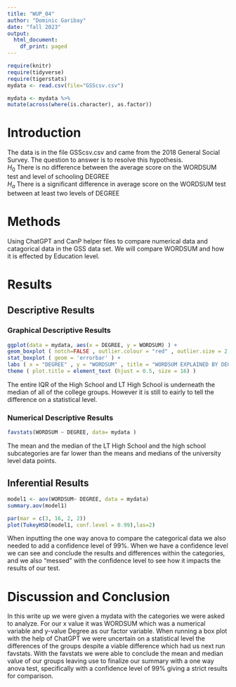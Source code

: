 ```yaml
---
title: "WUP_04"
author: "Dominic Garibay"
date: "fall 2023"
output:
  html_document:
    df_print: paged
---
```


```r
require(knitr)
require(tidyverse)
require(tigerstats)
mydata <- read.csv(file="GSScsv.csv")
```


```r
mydata <- mydata %>%
mutate(across(where(is.character), as.factor))
```

# Introduction

<!--In this section you explain what you are trying to show.  Where did the data come from?  What is the research or other question you are trying to answer?!-->

The data is in the file GSScsv.csv and came from the 2018 General Social Survey.  The question to answer is to resolve this hypothesis.  
$H_0$ There is no difference between the average score on the WORDSUM test and level of schooling DEGREE  
$H_a$ There is a significant difference in average score on the WORDSUM test between at least two levels of DEGREE  

# Methods

<!--Mention that you intend to use chatGPT to the greatest extent possible. Give credit to chatGPT when you use it to create code in your report. Decide on your methods:  use "variable analysis" or other appropriate descriptors.  Make sure to choose at least one graphical method and at least one numerical method.!-->

Using ChatGPT and CanP helper files to compare numerical data and catagorical data in the GSS data set. We will compare WORDSUM and how it is effected by Education level. 


# Results

<!--Divide this section into two sub-sections:  One for your descriptive  results and one for your inferential results.!-->

## Descriptive Results

### Graphical Descriptive Results

<!--Graphical results here.  Make sure to show your code.  Provide appropriate labels for axes, giving units if possible, and provide a good title for the graph, too.  Use the graphical results to describe the patterns if any that exist in the data as focused toward the research question!-->


```r
ggplot(data = mydata, aes(x = DEGREE, y = WORDSUM) ) +
geom_boxplot ( notch=FALSE , outlier.colour = "red" , outlier.size = 2 , fill = "darkgray" ) +
stat_boxplot ( geom = 'errorbar' ) +
labs ( x = "DEGREE" , y = "WORDSUM" , title = "WORDSUM EXPLAINED BY DEGREE" ) +
theme ( plot.title = element_text (hjust = 0.5, size = 16) )
```


The entire IQR of the High School and LT High School is underneath the median of all of the college groups. However it is still to eairly to tell the difference on a statistical level.  


### Numerical Descriptive Results

<!--Numerical results go here. Use the numerical results to describe the patterns if any that exist in the data as focused toward the research question!-->


```r
favstats(WORDSUM ~ DEGREE, data= mydata )
```

The mean and the median of the LT High School and the high school subcategories are far lower than the means and medians of the university level data points. 

## Inferential Results

<!--State hypothesis clearly.  Make sure your discussion of the inferential test covers all the aspects that the test output produces, such as test statistic, p-value etc.  Make a decision about the null hypothesis, explain the assumptions on which the selected test/procedure was based, and why the chosen procedure satisfys the assumptions and is appropriate to answer the research question!-->


```r
model1 <- aov(WORDSUM~ DEGREE, data = mydata)
summary.aov(model1)
```
```r
par(mar = c(3, 16, 2, 2))
plot(TukeyHSD(model1, conf.level = 0.99),las=2)
```

When inputting the one way anova to compare the categorical data we also needed to add a confidence level of 99%. When we have a confidence level we can see and conclude the results and differences within the categories, and we also "messed" with the confidence level to see how it impacts the results of our test.

# Discussion and Conclusion

<!--Discussion and conclusion here.  If you found a relationship be sure to consider whether the relationship occurs because one of the variavbles causes the other, or whether they perhasps are related for some other reason.  Watch the chapter 6 videos from the GeorgeTown videos collection.!-->

In this write up we were given a mydata with the categories we were asked to analyze. For our x value it was WORDSUM which was a numerical variable and y-value Degree as our factor variable. When running a box plot with the help of ChatGPT we were uncertain on a statistical level the differences of the groups despite a viable difference which had us next run favstats. With the favstats we were able to conclude the mean and median value of our groups leaving use to finalize our summary with a one way anova test, specifically with a confidence level of 99% giving a strict results for comparison.    
